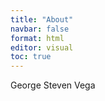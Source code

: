 ---
title: "About"
navbar: false
format: html
editor: visual
toc: true
---

George Steven Vega
